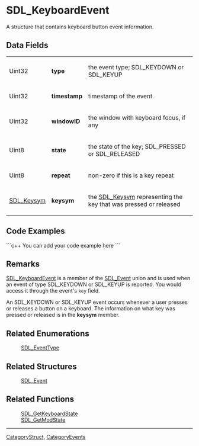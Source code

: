 <!-- pragma section-numbers off -->
<!-- pragma camelcase off -->

= SDL_KeyboardEvent =
A structure that contains keyboard button event information.


== Data Fields ==
{|
|Uint32
|'''type'''
|the event type; SDL_KEYDOWN or SDL_KEYUP
|-
|Uint32
|'''timestamp'''
|timestamp of the event
|-
|Uint32
|'''windowID'''
|the window with keyboard focus, if any
|-
|Uint8
|'''state'''
|the state of the key; SDL_PRESSED or SDL_RELEASED
|-
|Uint8
|'''repeat'''
|non-zero if this is a key repeat
|-
|[[SDL_Keysym]]
|'''keysym'''
|the [[SDL_Keysym]] representing the key that was pressed or released
|}

== Code Examples ==
```c++
You can add your code example here
```

== Remarks ==
[[SDL_KeyboardEvent]] is a member of the [[SDL_Event]] union and is used when an event of type SDL_KEYDOWN or SDL_KEYUP is reported.  You would access it through the event's <code>key</code> field. 

An SDL_KEYDOWN or SDL_KEYUP event occurs whenever a user presses or releases a button on a keyboard. The information on what key was pressed or released is in the '''keysym''' member.

== Related Enumerations ==
:[[SDL_EventType]]

== Related Structures ==
:[[SDL_Event]]

== Related Functions ==
:[[SDL_GetKeyboardState]]
:[[SDL_GetModState]]

----
[[CategoryStruct]], [[CategoryEvents]]
